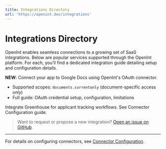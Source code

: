 ```yaml
---
title: Integrations Directory
url: 'https://openint.dev/integrations'
---
```


# Integrations Directory

OpenInt enables seamless connections to a growing set of SaaS integrations. Below are popular services supported through the OpenInt platform. For each, you’ll find a dedicated integration guide detailing setup and configuration details.

<CardGroup cols="2">
  <Card
    title="Google Docs"
    icon="google"
    href="/integrations/google-docs"
  >
    <b>NEW</b>: Connect your app to Google Docs using OpenInt's OAuth connector.<br/>
    <ul>
      <li>Supported scopes: <code>documents.currentonly</code> (document-specific access only)</li>
      <li>Full guide: OAuth credential setup, configuration, limitations</li>
    </ul>
  </Card>
  <!-- Example existing integration -->
  <Card
    title="Greenhouse"
    icon="cloud"
    href="#"
  >
    Integrate Greenhouse for applicant tracking workflows. See Connector Configuration guide.
  </Card>
</CardGroup>

> Want to request or propose a new integration? <a href="https://github.com/light-ski/openint/issues">Open an issue on GitHub</a>.

---

For details on configuring connectors, see [Connector Configuration](/core-concepts-v0/connector-config).
